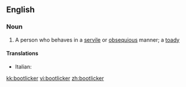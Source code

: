 ==English==

===Noun===
{{en-noun}}

# A person who behaves in a [[servile]] or [[obsequious]] manner; a [[toady]]

====Translations====
{{trans-top|bootlicker}}
*Italian: {{t-|it|ruffiano|m}}
{{trans-mid}}

{{trans-bottom}}

[[kk:bootlicker]]
[[vi:bootlicker]]
[[zh:bootlicker]]